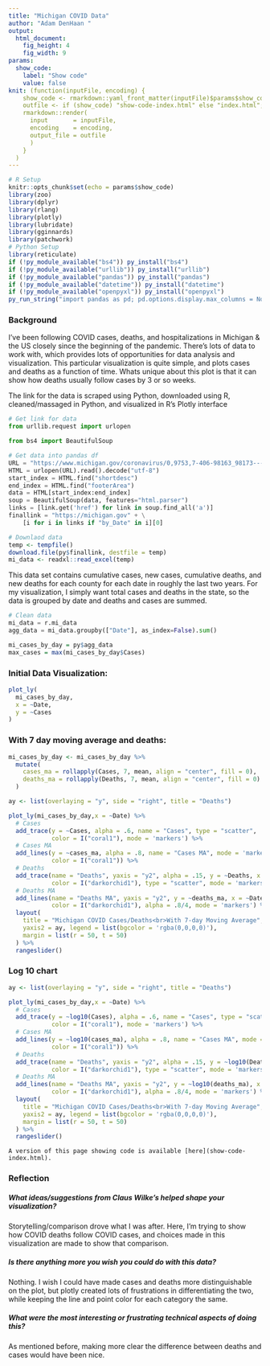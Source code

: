 ```yaml
---
title: "Michigan COVID Data"
author: "Adam DenHaan "
output: 
  html_document: 
    fig_height: 4
    fig_width: 9
params: 
  show_code: 
    label: "Show code"
    value: false
knit: (function(inputFile, encoding) {
    show_code <- rmarkdown::yaml_front_matter(inputFile)$params$show_code$value;
    outfile <- if (show_code) "show-code-index.html" else "index.html";
    rmarkdown::render( 
      input       = inputFile, 
      encoding    = encoding, 
      output_file = outfile
      )
    }
  )
---
```


```r
# R Setup
knitr::opts_chunk$set(echo = params$show_code)
library(zoo)
library(dplyr)
library(rlang)
library(plotly)
library(lubridate)
library(gginnards)
library(patchwork)
# Python Setup
library(reticulate)
if (!py_module_available("bs4")) py_install("bs4")
if (!py_module_available("urllib")) py_install("urllib")
if (!py_module_available("pandas")) py_install("pandas")
if (!py_module_available("datetime")) py_install("datetime")
if (!py_module_available("openpyxl")) py_install("openpyxl")
py_run_string("import pandas as pd; pd.options.display.max_columns = None")
```

### Background

I've been following COVID cases, deaths, and hospitalizations in Michigan & the US closely since the beginning of the pandemic. There's lots of data to work with, which provides lots of opportunities for data analysis and visualization. This particular visualization is quite simple, and plots cases and deaths as a function of time. Whats unique about this plot is that it can show how deaths usually follow cases by 3 or so weeks.

The link for the data is scraped using Python, downloaded using R, cleaned/massaged in Python, and visualized in R's Plotly interface

```python
# Get link for data
from urllib.request import urlopen

from bs4 import BeautifulSoup

# Get data into pandas df
URL = "https://www.michigan.gov/coronavirus/0,9753,7-406-98163_98173---,00.html"
HTML = urlopen(URL).read().decode("utf-8")
start_index = HTML.find("shortdesc")
end_index = HTML.find("footerArea")
data = HTML[start_index:end_index]
soup = BeautifulSoup(data, features="html.parser")
links = [link.get('href') for link in soup.find_all('a')]
finallink = "https://michigan.gov" + \
    [i for i in links if "by_Date" in i][0]
```

```r
# Downlaod data
temp <- tempfile()
download.file(py$finallink, destfile = temp)
mi_data <- readxl::read_excel(temp)
```

This data set contains cumulative cases, new cases, cumulative deaths, and new deaths for each county for each date in roughly the last two years. For my visualization, I simply want total cases and deaths in the state, so the data is grouped by date and deaths and cases are summed. 


```python
# Clean data
mi_data = r.mi_data
agg_data = mi_data.groupby(["Date"], as_index=False).sum()
```

```r
mi_cases_by_day = py$agg_data
max_cases = max(mi_cases_by_day$Cases)
```

### Initial Data Visualization:

```r
plot_ly(
  mi_cases_by_day,
  x = ~Date,
  y = ~Cases
)
```

### With 7 day moving average and deaths:


```r
mi_cases_by_day <- mi_cases_by_day %>%
  mutate(
    cases_ma = rollapply(Cases, 7, mean, align = "center", fill = 0),
    deaths_ma = rollapply(Deaths, 7, mean, align = "center", fill = 0)
  )
```

```r
ay <- list(overlaying = "y", side = "right", title = "Deaths")

plot_ly(mi_cases_by_day,x = ~Date) %>% 
  # Cases
  add_trace(y = ~Cases, alpha = .6, name = "Cases", type = "scatter",
            color = I("coral1"), mode = 'markers') %>%
  # Cases MA
  add_lines(y = ~cases_ma, alpha = .8, name = "Cases MA", mode = 'markers',
            color = I("coral1")) %>%
  # Deaths
  add_trace(name = "Deaths", yaxis = "y2", alpha = .15, y = ~Deaths, x = ~Date,
            color = I("darkorchid1"), type = "scatter", mode = 'markers') %>%
  # Deaths MA
  add_lines(name = "Deaths MA", yaxis = "y2", y = ~deaths_ma, x = ~Date,
            color = I("darkorchid1"), alpha = .8/4, mode = 'markers') %>%
  layout(
    title = "Michigan COVID Cases/Deaths<br>With 7-day Moving Average",
    yaxis2 = ay, legend = list(bgcolor = 'rgba(0,0,0,0)'),
    margin = list(r = 50, t = 50)
  ) %>%
  rangeslider()
```

### Log 10 chart

```r
ay <- list(overlaying = "y", side = "right", title = "Deaths")

plot_ly(mi_cases_by_day,x = ~Date) %>% 
  # Cases
  add_trace(y = ~log10(Cases), alpha = .6, name = "Cases", type = "scatter",
            color = I("coral1"), mode = 'markers') %>%
  # Cases MA
  add_lines(y = ~log10(cases_ma), alpha = .8, name = "Cases MA", mode = 'markers',
            color = I("coral1")) %>%
  # Deaths
  add_trace(name = "Deaths", yaxis = "y2", alpha = .15, y = ~log10(Deaths), x = ~Date,
            color = I("darkorchid1"), type = "scatter", mode = 'markers') %>%
  # Deaths MA
  add_lines(name = "Deaths MA", yaxis = "y2", y = ~log10(deaths_ma), x = ~Date,
            color = I("darkorchid1"), alpha = .8/4, mode = 'markers') %>%
  layout(
    title = "Michigan COVID Cases/Deaths<br>With 7-day Moving Average",
    yaxis2 = ay, legend = list(bgcolor = 'rgba(0,0,0,0)'),
    margin = list(r = 50, t = 50)
  ) %>%
  rangeslider()
```


```block
A version of this page showing code is available [here](show-code-index.html).
```

### Reflection

##### What ideas/suggestions from Claus Wilke’s helped shape your visualization?

Storytelling/comparison drove what I was after. Here, I'm trying to show how COVID deaths follow COVID cases, and choices made in this visualization are made to show that comparison. 

##### Is there anything more you wish you could do with this data?

Nothing. I wish I could have made cases and deaths more distinguishable on the plot, but plotly created lots of frustrations in differentiating the two, while keeping the line and point color for each category the same. 

##### What were the most interesting or frustrating technical aspects of doing this?

As mentioned before, making more clear the difference between deaths and cases would have been nice. 

